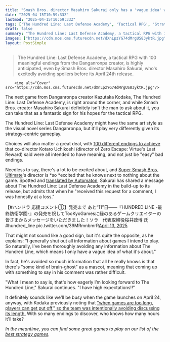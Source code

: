 ```yaml
---
title: "Smash Bros. director Masahiro Sakurai only has a 'vague idea' what Danganronpa creator's new tactical RPG is all about as he has such 'high expectations' he's been avoiding all information"
date: "2025-04-15T10:59:33Z"
lastmod: "2025-04-15T10:59:33Z"
tags: ['The Hundred Line: Last Defense Academy', 'Tactical RPG', 'Strategy Game', 'Visual Novel', 'JRPG']
draft: false
summary: "The Hundred Line: Last Defense Academy, a tactical RPG with 100 meaningful endings from the Danganronpa creator, is highly anticipated, even by Smash Bros. director Masahiro Sakurai, who's excitedly avoiding spoilers before its April 24th release."
images: ["https://cdn.mos.cms.futurecdn.net/dXnLpzYG74dMrgUS83yktR.jpg"]
layout: PostSimple
---
```

> The Hundred Line: Last Defense Academy, a tactical RPG with 100 meaningful endings from the Danganronpa creator, is highly anticipated, even by Smash Bros. director Masahiro Sakurai, who's excitedly avoiding spoilers before its April 24th release.


        <img alt="Cover" src="https://cdn.mos.cms.futurecdn.net/dXnLpzYG74dMrgUS83yktR.jpg"/>
        
The next game from Danganronpa creator Kazutaka Kodaka, The Hundred Line: Last Defense Academy, is right around the corner, and while Smash Bros. creator Masahiro Sakurai definitely isn't the man to ask about it, you can take that as a fantastic sign for his hopes for the tactical RPG.

The Hundred Line: Last Defense Academy might have the same art style as the visual novel series Danganronpa, but it'll play very differently given its strategy-centric gameplay.

Choices will also matter a great deal, with [<u>100 different endings to achieve</u>](https://www.gamesradar.com/games/jrpg/danganronpa-creators-new-tactical-rpg-features-100-endings-dense-enough-to-be-considered-true-routes-with-no-easy-or-quick-bad-finale/) that co-director Kotaro Uchikoshi (director of Zero Escape: Virtue's Last Reward) said were all intended to have meaning, and not just be "easy" bad endings.

Needless to say, there's a lot to be excited about, and [<u>Super Smash Bros. Ultimate</u>](https://www.gamesradar.com/super-smash-bros-ultimate-tips/)'s director is *so *excited that he knows next to nothing about the game. Spotted and [<u>translated by Automaton</u>](https://automaton-media.com/en/news/masahiro-sakurai-has-no-idea-what-the-hundred-line-last-defense-academy-is-about-but-he-cant-wait-to-finally-play-it/), Sakurai has shared a message about The Hundred Line: Last Defense Academy in the build-up to its release, but admits that when he "received this request for a comment, I was honestly at a loss."

【#ハンドラ 応援コメント①】発売まで あと“11”日——『HUNDRED LINE -最終防衛学園-』の発売を祝してTooKyoGamesに縁のあるゲームクリエイターの皆さまからメッセージをいただきました！ソラ　代表取締役桜井政博 氏#hundred_line pic.twitter.com/39MRmnbmrR[April 13, 2025](https://twitter.com/cantworkitout/status/1911328513946456349)

That might not sound like a good sign, but it's quite the opposite, as he explains: "I generally shut out all information about games I intend to play. So naturally, I've been thoroughly avoiding any information about The Hundred Line, which means I only have a vague idea of what it's about."

In fact, he's avoided so much information that all he really knows is that there's "some kind of brain-ghost" as a mascot, meaning that coming up with something to say in his comment was rather difficult.

"What I mean to say is, that's how eagerly I’m looking forward to The Hundred Line," Sakurai continues. "I have high expectations!!"

It definitely sounds like we'll be busy when the game launches on April 24, anyway, with Kodaka previously noting that [<u>"when games are too long, players can get put off," so the team was intentionally avoiding discussing its length.</u>](https://www.gamesradar.com/games/jrpg/after-going-into-debt-to-make-it-danganronpa-lead-worries-his-strategy-rpg-has-too-much-content-when-games-are-too-long-players-can-get-put-off-so-were-trying-not-to-talk-about-it-too-much/) With so many endings to discover, who knows how many hours it'll take?

*In the meantime, you can find some great games to play on our list of the *[<u><em>best strategy games</em></u>](https://www.gamesradar.com/best-strategy-games/)*.*
        